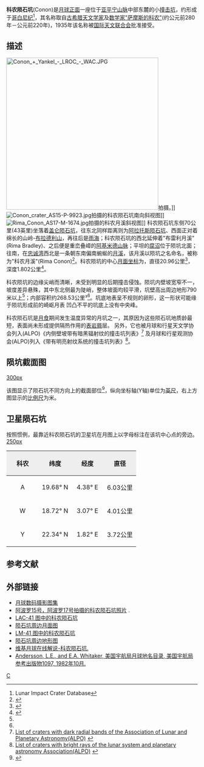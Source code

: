 {{lunar crater data
| image=Conon lunar crater.jpg|260px
| caption=[[阿波罗17号|阿波罗17号]]拍摄的科农陨石坑(右)和[[布拉德利山_(月球)|布拉德利山]](左)，''[[美国宇航局|美国宇航局]]照片''
| latitude=21.66
| N_or_S=N
| longitude=1.95
| E_or_W=W
| diameter=20.96公里
| depth=1.802|公里
| colong=358
| eponym=[[科农|"萨摩斯"的科农]]
}}
'''科农陨石坑'''(Conon)是[[月球正面|月球正面]]一座位于[[亚平宁山脉_(月球)|亚平宁山脉]]中部东麓的小[[撞击坑|撞击坑]]，约形成于[[哥白尼纪|哥白尼纪]]<ref name=LICD>Lunar Impact Crater Database</ref>，其名称取自[[古希腊|古希腊]][[天文学家|天文学家]]及[[数学家|数学家]][[科农|"萨摩斯的科农"]](约公元前280年－公元前220年)，1935年该名称被[[国际天文联合会|国际天文联合会]]批准接受。

==描述==
[[Image:Conon_+_Yankel_-_LROC_-_WAC.JPG|400px]]拍摄。]]
[[Image:Conon_crater_AS15-P-9923.jpg|thumb]]拍摄的科农陨石坑南向斜视图]]
[[Image:Rima_Conon_AS17-M-1674.jpg|thumb]]拍摄的科农月溪斜视图]]
科农陨石坑东侧70公里(43英里)坐落着[[盖仑陨石坑|盖仑陨石坑]]，往东北同样距离则为[[阿拉托斯陨石坑|阿拉托斯陨石坑]]、西面正对着绵长的山岭-[[布拉德利山_(月球)|布拉德利山]]，再往后是[[雨海|雨海]]；科农陨石坑的西北延伸着"布雷利月溪"(Rima Bradley)、之后便是重峦叠嶂的[[阿基米德山脉|阿基米德山脉]]；平坦的[[凋沼|腐沼]]位于陨坑北面；往南，在[[忠诚湾|忠诚湾]]西北是一条朝东南偏南蜿蜒的[[月溪|月溪]]，该月溪以陨坑之名命名，被称为"科农月溪"(Rima Conon)<ref>{{Cite web |url=http://planetarynames.wr.usgs.gov/images/Lunar/lac_41_lo.pdf |title=Crater Canyon on LAC-41 map |access-date=2016-06-05 |archive-date=2013-02-20 |archive-url=https://web.archive.org/web/20130220155146/http://planetarynames.wr.usgs.gov/images/Lunar/lac_41_lo.pdf |dead-url=no }}</ref>。科农陨坑的中心[[月面坐标|月面坐标]]为{{Coord|21.66|N|1.95|E|globe:Moon|nogoogle=1|noosm=1}}，直径20.96公里<ref name="IAU">{{Cite web |url=http://planetarynames.wr.usgs.gov/Feature/1289 |title=Directory of the International Astronomical Union |access-date=2016-06-05 |archive-date=2018-07-05 |archive-url=https://web.archive.org/web/20180705003945/https://planetarynames.wr.usgs.gov/Feature/1289 |dead-url=no }}</ref>，
深度1.802公里<ref>{{Cite web |url=http://fisherka.csolutionshosting.net/astronote/plan/craterdepth/html/CraterDepthFeatureNameWestfall.html |title=John E. Westfall's Atlas of the Lunar Terminator, Cambridge Univ. Press (2000) |accessdate=2016-06-05 |archive-date=2014-12-18 |archive-url=https://archive.today/20141218234310/http://fisherka.csolutionshosting.net/astronote/plan/craterdepth/html/CraterDepthFeatureNameWestfall.html |dead-url=yes }}</ref>。

科农陨坑的边缘尖峭而清晰，未受到明显的后期撞击侵蚀。陨坑内壁坡宽窄不一，坡度差异悬殊，其中东北侧最为陡峭，整体坡面均较平滑，坑壁高出周边地形790米以上<ref name="LICD"/>；内部容积约268.53公里³<ref name="LICD"/>。坑底地表呈不规则的卵形，这一形状可能缘于陨坑形成前的崎岖月表
凹凸不平的坑底上没有中央峰。

科农陨石坑是[[月食|月食]]期间发生温度异常的月坑之一，其原因为这些陨石坑地质龄最短，表面尚未形成提供隔热作用的[[表岩屑|表岩屑]]层。
另外，它也被月球和行星天文学协会列入(ALPO)《内侧壁坡带有暗黑辐射纹的撞击坑列表》<ref>[http://www.zone-vx.com/alpo-bcp-longlist.pdf List of craters with dark radial bands of the Association of Lunar and Planetary Astronomy(ALPO)] {{webarchive|url=https://web.archive.org/web/20131203025135/http://www.zone-vx.com/alpo-bcp-longlist.pdf |date=2013-12-03 }}</ref>
及月球和行星观测协会(ALPO)列入《带有明亮射纹系统的撞击坑列表》<ref>[http://www.zone-vx.com/alpo-rays-table.pdf List of craters with bright rays of the lunar system and planetary astronomy Association(ALPO)] {{webarchive|url=https://web.archive.org/web/20160304213831/http://www.zone-vx.com/alpo-rays-table.pdf |date=2016-03-04 }}</ref>。

==陨坑截面图==
[[image:Conon_crater_cross_section.jpg|300px]]

该图显示了陨石坑不同方向上的截面部位<ref>{{Cite web |url=http://ntrs.nasa.gov/archive/nasa/casi.ntrs.nasa.gov/19660012493_1966012493.pdf |title=Catalogue of lunar craters cross sections I Craters with peaks by Gerald S. Hawkins, William H. Zack and Stephen M. Saslow |accessdate=2016-06-05 |archive-date=2013-11-05 |archive-url=https://web.archive.org/web/20131105120354/http://ntrs.nasa.gov/archive/nasa/casi.ntrs.nasa.gov/19660012493_1966012493.pdf |dead-url=no }}</ref>，纵向坐标轴(Y轴)单位为[[英尺|英尺]]，右上方图显示的[[比例尺|比例尺]]为米。

==卫星陨石坑==
按照惯例，最靠近科农陨石坑的卫星坑在月图上以字母标注在该坑中心点的旁边。
[[image:Conon_sattelite_craters_map.jpg|250px]]

{| class="wikitable"
!width="25%" style="background:#eeeeee;" |科农
!width="25%" style="background:#eeeeee;" |纬度
!width="25%" style="background:#eeeeee;" |经度
!width="25%" style="background:#eeeeee;" |直径
|-
|align="center"|A
|align="center"|19.68° N
|align="center"|4.38° E
|align="center"|6.03公里
|-
|align="center"|W
|align="center"|18.72° N
|align="center"|3.07° E
|align="center"|4.01公里
|-
|align="center"|Y
|align="center"|22.34° N
|align="center"|1.82° E
|align="center"|3.72公里
|}{{clear}}
==参考文献==
{{reflist}}
==外部链接==
*[http://www.lpi.usra.edu/resources/lunar_orbiter/bin/srch_nam.shtml?Conon%7C0 月球数码摄影图集] {{Wayback|url=http://www.lpi.usra.edu/resources/lunar_orbiter/bin/srch_nam.shtml?Conon%7C0 |date=20201127015750 }}
*[http://www.lpi.usra.edu/resources/apollo/search/feature/?feature=Conon 阿波罗15号，阿波罗17号拍摄的科农陨石坑照片] {{Wayback|url=http://www.lpi.usra.edu/resources/apollo/search/feature/?feature=Conon |date=20201127012439 }}.
*[http://www.lpi.usra.edu/resources/mapcatalog/LAC/lac41/ LAC-41 图中的科农陨石坑] {{Wayback|url=http://www.lpi.usra.edu/resources/mapcatalog/LAC/lac41/ |date=20180530164602 }}
*[http://www.lpi.usra.edu/resources/mapcatalog/usgs/I463/ 陨石坑周边月面图] {{Wayback|url=http://www.lpi.usra.edu/resources/mapcatalog/usgs/I463/ |date=20180530164555 }}
*[http://www.lpi.usra.edu/resources/mapcatalog/LM/lm41/ LM-41 图中的科农陨石坑] {{Wayback|url=http://www.lpi.usra.edu/resources/mapcatalog/LM/lm41/ |date=20170217132924 }}
*[http://www.lpi.usra.edu/resources/mapcatalog/LTO/lto41c1_1/ 陨石坑周边地形图] {{Wayback|url=http://www.lpi.usra.edu/resources/mapcatalog/LTO/lto41c1_1/ |date=20180530171610 }}
*[http://the-moon.wikispaces.com/Conon 维基月球在线解说-科农陨石坑.] {{Wayback|url=http://the-moon.wikispaces.com/Conon |date=20100526170254 }}
*[http://planet4589.org/astro/lunar/RP-1097.pdf Andersson, L.E., and E.A. Whitaker, 美国宇航局月球地名目录, 美国宇航局参考出版物1097, 1982年10月.] {{Wayback|url=http://planet4589.org/astro/lunar/RP-1097.pdf |date=20141006125838 }}

[[Category:月球环形山|C]]
{{月球環形山 (C-F)}}